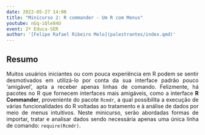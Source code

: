 ```yaml
---
date: 2022-05-27 14:00
title: "Minicurso 2: R commander - Um R com Menus"
youtube: nGq-iQle84U
event: 2º Educa-SER
author: '[Felipe Rafael Ribeiro Melo](palestrantes/index.qmd)'
---
```


## Resumo

<div style="text-align: justify;">
<p>
Muitos usuários iniciantes ou com pouca experiência em R podem se sentir desmotivados em utilizá-lo por conta da sua interface padrão pouco 'amigável', apta a receber apenas linhas de comando. Felizmente, há pacotes no R que fornecem interfaces mais amigáveis, como a interface **R Commander**, proveniente do pacote `Rcmdr`, a qual possibilita a execução de várias funcionalidades do R voltadas ao tratamento e à análise de dados por meio de menus intuitivos. Neste minicurso, serão abordadas formas de importar, tratar e analisar dados sendo necessária apenas uma única linha de comando: `require(Rcmdr)`.
</p>
</div>
